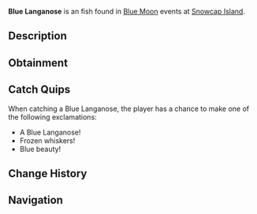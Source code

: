 {{FishInfobox
|image          = Blue Langanose.png
|rarity         = Unusual
|sea            = First Sea
|location       = [[Blue Moon - First Sea]]
|sublocation    = 
|sources        = Fishing Rod
|radar_location = 
|prog_speed     = +15
|xp             = 1880
|weather        = Clear
|time           = 
|season         = Winter
|bait           = Seaweed
|base_weight    = 180
|base_value     = 2850
|weight_range   = 120
|base_chance    = 80
|base_resil     = 62
}}
'''Blue Langanose''' is an {{Rarity|Unusual}} fish found in [[Blue Moon]] events at [[Snowcap Island]].

== Description ==
{{Description|A long fish with a deep blue hue, blending into the icy abyss.|Bestiary Entry}}

== Obtainment ==
{{Description|It probes the clear, cold depths.|Bestiary Hint}}
{{Fish Availability|
Blue Moon/First Sea
|top_rods      = 
Leviathan's Fang Rod\145388.98\127772.43;
Trident Rod\143858.7\86391.48;
Free Spirit Rod\139383.89\86022.91;
Azure Of Lagoon\133006.85\124087.62;
No-Life Rod\131061.19\122272.43;
Resourceful Rod\113127.95\112978.67;
Fang of the Eclipse\122878.14\132449.36;
Wisdom Rod\119107.18\118654.57;
Rapid Rod\119585.25\123836.28;
Egg Rod\119785.24\123654.25;
Rod Of The Exalted One\110068.01\110711.62;
Depthseeker Rod\120089.29\119882.46;
Zeus Rod\119551.42\121894.92;
Blazebringer Rod\118931.25\118072.12;
Verdant Shear Rod\118797.63\119360.14;
Challenger's Rod\118785.1\107656.61;
Avalanche Rod\118522.93\118320.92;
Seraphic Rod\117923.75\120465.19;
Astralhook Rod\117657.98\19259.08;
Ethereal Prism Rod\115888.28\91732.56;
Volcanic Rod\115317.79\114484.76;
Rod Of The Forgotten Fang\113395.42\108690.92;
Rod Of The Depths\112829.68\97588.34;
Steady Rod\62551.57\62476.95
|recommended   = Trident Rod
}}

== Catch Quips ==
When catching a Blue Langanose, the player has a chance to make one of the following exclamations:
* A Blue Langanose!
* Frozen whiskers!
* Blue beauty!

== Change History ==
{{Change History|{{subst:Current Version}}}}

== Navigation ==
{{Fish Navbox|Blue Moon - First Sea}}